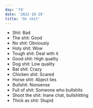 ```yaml
---
day: '74'
date: '2022-10-29'
title: 'On shit'
---
```


- Shit: Bad
- The shit: Good
- No shit: Obviously
- Holy shit: Wow
- Tough shit: Deal with it
- Good shit: High quality
- Dog shit: Low quality
- Bat shit: Crazy
- Chicken shit: Scared
- Horse shit: Abject lies
- Bullshit: Nonsense
- Full of shit: Someone who bullshits
- Shoot the shit: Inane chat, bullshitting
- Thick as shit: Stupid
